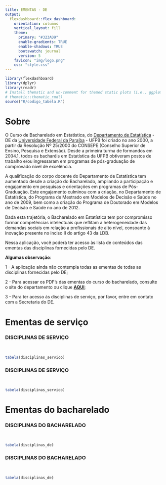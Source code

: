 ```yaml
---
title: EMENTAS - DE
output: 
  flexdashboard::flex_dashboard:
    orientation: columns
    vertical_layout: fill
    theme:
      primary: "#323AD9"
      enable-gradients: TRUE
      enable-shadows: TRUE
      bootswatch: journal
      version: 5
    favicon: "img/logo.png"
    css: "style.css"
---
```



```r
library(flexdashboard)
library(dplyr)
library(readr)
# Install thematic and un-comment for themed static plots (i.e., ggplot2)
# thematic::thematic_rmd()
source("R/codigo_tabela.R")
```

Sobre {data-icon="fa-home"}
=====================================

O Curso de Bacharelado em Estatística, do [Departamento de Estatística](https://www.ufpb.br/de) - DE da [Universidade Federal da Paraíba](https://www.ufpb.br) - UFPB foi criado no ano 2000, a partir da Resolução Nº 25/2000 do CONSEPE (Conselho Superior de Ensino, Pesquisa e Extensão). Desde a primeira turma de formandos em 2004.1, todos os bacharéis em Estatística da UFPB obtiveram postos de trabalho e/ou ingressaram em programas de pós-graduação de comprovado nível de excelência.

A qualificação do corpo docente do Departamento de Estatística tem aumentado desde a criação do Bacharelado, ampliando a participação e engajamento em pesquisas e orientações em programas de Pós-Graduação. Este engajamento culminou com a criação, no Departamento de Estatística, do Programa de Mestrado em Modelos de Decisão e Saúde no ano de 2009, bem como a criação do Programa de Doutorado em Modelos de Decisão e Saúde no ano de 2012.

Dada esta trajetória, o Bacharelado em Estatística tem por compromisso formar competências intelectuais que reflitam a heterogeneidade das demandas sociais em relação a profissionais de alto nível, consoante à inovação presente no inciso II do artigo 43 da LDB.

Nessa aplicação, você poderá ter acesso às lista de conteúdos das ementas das disciplinas fornecidas pelo DE. 

**Algumas observação**: 

1 - A aplicação ainda não contempla todas as ementas de todas as disciplinas fornecidas pelo DE;

2 - Para acessar os PDF's das ementas do curso do bacharelado, consulte o site do departamento ou clique [**AQUI**](https://www.ufpb.br/de/contents/menu/bacharelado-em-estatistica/bacharelado-em-estatistica);

3 - Para ter acesso às disciplinas de serviço, por favor, entre em contato com a Secretaria do DE.


Ementas de serviço {data-navmenu="Ementas" data-icon="fa-book-open"}
=====================================================================

### DISCIPLINAS DE SERVIÇO {.no-mobile}
<br>
```r
tabela(disciplinas_servico)
```

### DISCIPLINAS DE SERVIÇO {.mobile}
<br>
```r
tabela(disciplinas_servico)
```

Ementas do bacharelado {data-navmenu="Ementas" data-icon="fa-graduation-cap"}
=====================================================================

### DISCIPLINAS DO BACHARELADO {.no-mobile} 
<br>
```r
tabela(disciplinas_de)
```

### DISCIPLINAS DO BACHARELADO {.mobile} 
<br>
```r
tabela(disciplinas_de)
```
